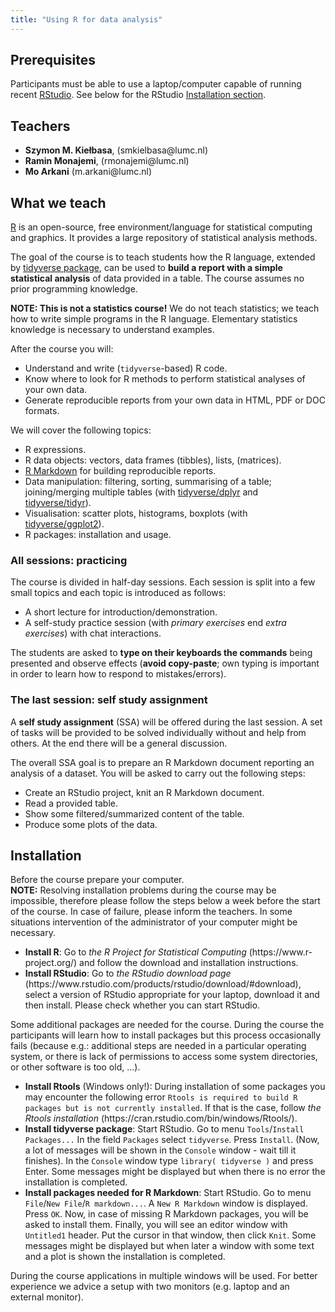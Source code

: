 ```yaml
---
title: "Using R for data analysis"
---
```


## Prerequisites

Participants must be able to use a laptop/computer capable of running recent 
[RStudio](https://www.rstudio.com/products/rstudio/). See below for the RStudio [Installation section](#installation).

## Teachers

- **Szymon M. Kiełbasa**, (smkielbasa@lumc.nl)
- **Ramin Monajemi**, (rmonajemi@lumc.nl)
- **Mo Arkani** (m.arkani@lumc.nl)

## What we teach

[R](https://www.r-project.org/) is an open-source, free environment/language for statistical computing and graphics. It provides a large repository of statistical analysis methods. 

The goal of the course is to teach students how the R language, extended by [tidyverse package](https://www.tidyverse.org), can be used to **build a report with a simple statistical analysis** of data provided in a table. The course assumes no prior programming knowledge. 

**NOTE: This is not a statistics course!** We do not teach statistics; we teach how to write simple programs
in the R language. Elementary statistics knowledge is necessary to understand examples.

After the course you will:

- Understand and write (`tidyverse`-based) R code.
- Know where to look for R methods to perform statistical analyses of your own data.
- Generate reproducible reports from your own data in HTML, PDF or DOC formats.

We will cover the following topics:

- R expressions.
- R data objects: vectors, data frames (tibbles), lists, (matrices).
- [R Markdown](http://rmarkdown.rstudio.com/) for building reproducible reports.
- Data manipulation: filtering, sorting, summarising of a table; joining/merging multiple tables (with [tidyverse/dplyr](https://dplyr.tidyverse.org/) and [tidyverse/tidyr](https://tidyr.tidyverse.org/)).
- Visualisation: scatter plots, histograms, boxplots (with [tidyverse/ggplot2](https://ggplot2.tidyverse.org/)).
- R packages: installation and usage.


### All sessions: practicing

The course is divided in half-day sessions. Each session is split into a few small topics and each topic is introduced as follows:

- A short lecture for introduction/demonstration.
- A self-study practice session (with *primary exercises* end *extra exercises*) with chat interactions.

The students are asked to **type on their keyboards the commands** being presented and observe 
effects (**avoid copy-paste**; own typing is important in order to learn 
how to respond to mistakes/errors).   

### The last session: self study assignment

A **self study assignment** (SSA) will be offered during the last session. 
A set of tasks will be provided to be solved individually without and help from others. 
At the end there will be a general discussion.

The overall SSA goal is to prepare an R Markdown document reporting an analysis of a dataset.
You will be asked to carry out the following steps:

- Create an RStudio project, knit an R Markdown document.
- Read a provided table.
- Show some filtered/summarized content of the table.
- Produce some plots of the data.

## Installation

Before the course prepare your computer.  
**NOTE:** Resolving installation problems during the course may be impossible,
therefore please follow the steps below a week before the start of the course.
In case of failure, please inform the teachers. In some situations intervention
of the administrator of your computer might be necessary.

- **Install R**: Go to *the R Project for Statistical Computing* (https://www.r-project.org/) and follow the download and installation instructions.
- **Install RStudio**: Go to *the RStudio download page* (https://www.rstudio.com/products/rstudio/download/#download), select a version of RStudio appropriate for your laptop, download it and then install. Please check whether you can start RStudio.

Some additional packages are needed for the course.
During the course the participants will learn how to install packages but this process occasionally fails (because e.g.: additional steps are needed in a particular operating system, or there is lack of permissions to access some system directories, or other software is too old, ...).

- **Install Rtools** (Windows only!): During installation of some packages you may encounter the following error `Rtools is required to build R packages but is not currently installed`. If that is the case, follow *the Rtools installation* (https://cran.rstudio.com/bin/windows/Rtools/).
- **Install tidyverse package**: Start RStudio. Go to menu `Tools`/`Install Packages...` In the field `Packages` select `tidyverse`. Press `Install`. (Now, a lot of messages will be shown in the `Console` window - wait till it finishes). In the `Console` window type `library( tidyverse )` and press Enter. Some messages might be displayed but when there is no error the installation is completed.
- **Install packages needed for R Markdown**: Start RStudio. Go to menu `File`/`New File`/`R markdown...`. A `New R Markdown` window is displayed. Press `OK`. Now, in case of missing R Markdown packages, you will be asked to install them. Finally, you will see an editor window with `Untitled1` header. Put the cursor in that window, then click `Knit`. Some messages might be displayed but when later a window with some text and a plot is shown the installation is completed.

During the course applications in multiple windows will be used.
For better experience we advice a setup with two monitors (e.g. laptop and an external monitor).
